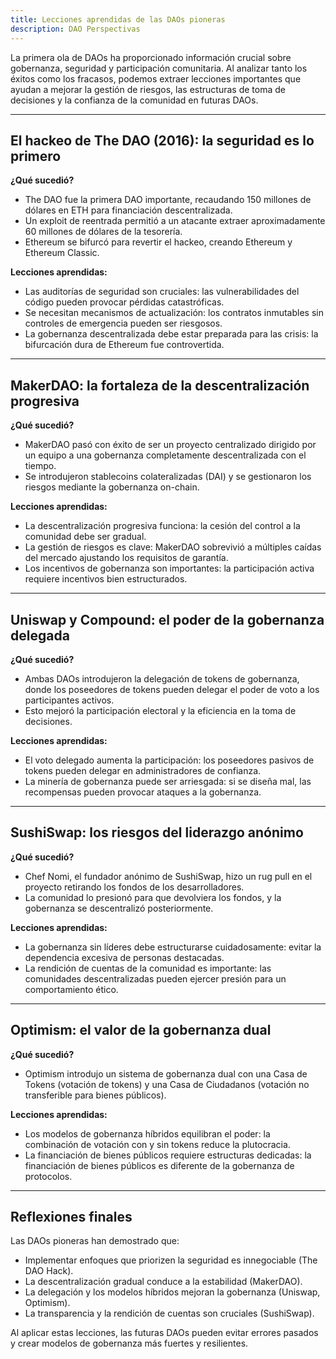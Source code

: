 ```yaml
---
title: Lecciones aprendidas de las DAOs pioneras
description: DAO Perspectivas
---
```


La primera ola de DAOs ha proporcionado información crucial sobre gobernanza, seguridad y participación comunitaria. Al analizar tanto los éxitos como los fracasos, podemos extraer lecciones importantes que ayudan a mejorar la gestión de riesgos, las estructuras de toma de decisiones y la confianza de la comunidad en futuras DAOs.

---

## **El hackeo de The DAO (2016): la seguridad es lo primero**

**¿Qué sucedió?**
- The DAO fue la primera DAO importante, recaudando 150 millones de dólares en ETH para financiación descentralizada.
- Un exploit de reentrada permitió a un atacante extraer aproximadamente 60 millones de dólares de la tesorería.
- Ethereum se bifurcó para revertir el hackeo, creando Ethereum y Ethereum Classic.

**Lecciones aprendidas:**
- Las auditorías de seguridad son cruciales: las vulnerabilidades del código pueden provocar pérdidas catastróficas.
- Se necesitan mecanismos de actualización: los contratos inmutables sin controles de emergencia pueden ser riesgosos. 
- La gobernanza descentralizada debe estar preparada para las crisis: la bifurcación dura de Ethereum fue controvertida.

---

## **MakerDAO: la fortaleza de la descentralización progresiva**

**¿Qué sucedió?**
- MakerDAO pasó con éxito de ser un proyecto centralizado dirigido por un equipo a una gobernanza completamente descentralizada con el tiempo.
- Se introdujeron stablecoins colateralizadas (DAI) y se gestionaron los riesgos mediante la gobernanza on-chain.

**Lecciones aprendidas:**
- La descentralización progresiva funciona: la cesión del control a la comunidad debe ser gradual.
- La gestión de riesgos es clave: MakerDAO sobrevivió a múltiples caídas del mercado ajustando los requisitos de garantía.
- Los incentivos de gobernanza son importantes: la participación activa requiere incentivos bien estructurados.

---

## **Uniswap y Compound: el poder de la gobernanza delegada**

**¿Qué sucedió?**
- Ambas DAOs introdujeron la delegación de tokens de gobernanza, donde los poseedores de tokens pueden delegar el poder de voto a los participantes activos. 
- Esto mejoró la participación electoral y la eficiencia en la toma de decisiones.

**Lecciones aprendidas:**
- El voto delegado aumenta la participación: los poseedores pasivos de tokens pueden delegar en administradores de confianza.
- La minería de gobernanza puede ser arriesgada: si se diseña mal, las recompensas pueden provocar ataques a la gobernanza.

---

## **SushiSwap: los riesgos del liderazgo anónimo**

**¿Qué sucedió?**
- Chef Nomi, el fundador anónimo de SushiSwap, hizo un rug pull en el proyecto retirando los fondos de los desarrolladores.
- La comunidad lo presionó para que devolviera los fondos, y la gobernanza se descentralizó posteriormente.

**Lecciones aprendidas:**
- La gobernanza sin líderes debe estructurarse cuidadosamente: evitar la dependencia excesiva de personas destacadas.
- La rendición de cuentas de la comunidad es importante: las comunidades descentralizadas pueden ejercer presión para un comportamiento ético.

---

## **Optimism: el valor de la gobernanza dual**

**¿Qué sucedió?**
- Optimism introdujo un sistema de gobernanza dual con una Casa de Tokens (votación de tokens) y una Casa de Ciudadanos (votación no transferible para bienes públicos).

**Lecciones aprendidas:**
- Los modelos de gobernanza híbridos equilibran el poder: la combinación de votación con y sin tokens reduce la plutocracia.
- La financiación de bienes públicos requiere estructuras dedicadas: la financiación de bienes públicos es diferente de la gobernanza de protocolos.

---

## **Reflexiones finales**

Las DAOs pioneras han demostrado que:

- Implementar enfoques que priorizen la seguridad es innegociable (The DAO Hack).
- La descentralización gradual conduce a la estabilidad (MakerDAO).
- La delegación y los modelos híbridos mejoran la gobernanza (Uniswap, Optimism).
- La transparencia y la rendición de cuentas son cruciales (SushiSwap).

Al aplicar estas lecciones, las futuras DAOs pueden evitar errores pasados ​​y crear modelos de gobernanza más fuertes y resilientes.